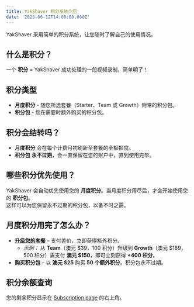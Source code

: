 ```yaml
---
title: YakShaver 积分系统介绍
date: '2025-06-12T14:00:00.000Z'
---
```


YakShaver 采用简单的积分系统，让您随时了解自己的使用情况。

## 什么是积分？

一个 **积分** = YakShaver 成功处理的一段视频录制，简单明了！

## 积分类型

* **月度积分** - 随您所选套餐（Starter、Team 或 Growth）附带的积分包。
* **积分包** - 您在需要时额外购买的积分包。

## 积分会结转吗？

* **月度积分** 会在每个计费月初刷新至套餐的全额额度。
* **积分包** **永不过期**，会一直保留在您的账户中，直到使用完毕。

## 哪些积分优先使用？

YakShaver 会自动优先使用您的 **月度积分**。当月度积分用尽后，才会开始使用您的 **积分包**。\
这样可以为您保留永不过期的积分包，以备不时之需。

## 月度积分用完了怎么办？

* **[升级您的套餐](https://portal.yakshaver.ai/settings/plan)** – 支付差价，立即获得额外积分。
  * *示例：* 从 **Team**（澳元 $39，100 积分）升级到 **Growth**（澳元 $189，500 积分）需支付 **澳元 $150**，即可立刻获得 **+400 积分**。
* **购买积分包** – 以 **澳元 $25** 购买 **50 个额外积分**。积分包永不过期。

## 积分余额查询

您的剩余积分显示在 [Subscription page](https://portal.yakshaver.ai/settings/plan) 的右上角。